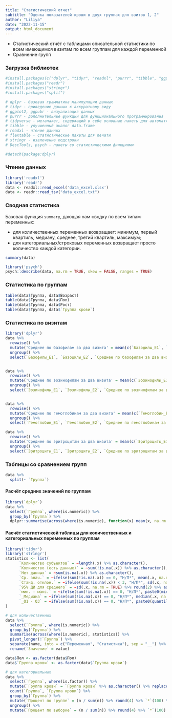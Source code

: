 ```yaml
---
title: "Статистический отчет"
subtitle: "Оценка показателей крови в двух группах для взитов 1, 2"
author: "Liliya"
date: "2022-11-15"
output: html_document
---
```


- Cтатистический отчёт с таблицами описательной статистики по всем имеющимся визитам по всем группам для каждой переменной
- Сравнение групп



### Загрузка библиотек

```r

#install.packages(c("dplyr", "tidyr", "readxl", "purrr", "tibble", "ggplot2", "ggpubr","tidyverse", "flextable"))
#install.packages("readr")
#install.packages("stringr")
#install.packages("split")

# dplyr - базовая грамматика манипуляции данных
# tidyr - приведение данных к аккуратному виду 
# ggplot2, ggpubr - визуализация данных
# purrr - дополнительные функции для функционального программирования
# tidyverse - метапакет, содержащий в себе основные пакеты для автоматизации анализа данных
# tibble - улучшенный аналог data.frame
# readxl - чтение данных
# flextable - статистические пакеты для печати
# stringr - извлечение подстроки
# DescTools, psych - пакеты со статистическими финкциями

#detach(package:dplyr)


```


### Чтение данных
```r
library('readxl')
library('readr')
data <- readxl::read_excel('data_excel.xlsx')
data <- readr::read_tsv("data_excel.txt")
```

### Сводная статистика
Базовая функция `summary`, дающая нам сводку по всем типам переменных: 

 - для количественных переменных возвращает: минимум, первый квартиль, медиану, среднее, третий квартиль, максимум;  
 - для категориальных/строковых переменных возвращает просто количество каждой категории.  
```r
summary(data)

```


```r
library('psych')
psych::describe(data, na.rm = TRUE, skew = FALSE, ranges = TRUE)
```


### Статистика по группам
```r
table(data$Группа, data$Возраст)
table(data$Группа, data$Пол)
table(data$Группа, data$Рост)
table(data$Группа, data$`Группа крови`)
```


### Статистика по визитам
```r
library('dplyr')
data %>%
  rowwise() %>%
  mutate('Среднее по базофилам за два визита' = mean(c(`Базофилы_E1`, `Базофилы_E2`))) %>%
  ungroup() %>%
  select(`Базофилы_E1`, `Базофилы_E2`, `Среднее по базофилам за два визита`)


data %>%
  rowwise() %>%
  mutate('Среднее по эозинофилам за два визита' = mean(c(`Эозинофилы_E1`, `Эозинофилы_E2`))) %>%
  ungroup() %>%
  select(`Эозинофилы_E1`, `Эозинофилы_E2`, `Среднее по эозинофилам за два визита`)


data %>%
  rowwise() %>%
  mutate('Среднее по гемоглобинам за два визита' = mean(c(`Гемоглобин_E1`, `Гемоглобин_E2`))) %>%
  ungroup() %>%
  select(`Гемоглобин_E1`, `Гемоглобин_E2`, `Среднее по гемоглобинам за два визита`)

data %>%
  rowwise() %>%
  mutate('Среднее по эритроцитам за два визита' = mean(c(`Эритроциты_E1`, `Эритроциты_E2`))) %>%
  ungroup() %>%
  select(`Эритроциты_E1`, `Эритроциты_E2`, `Среднее по эритроцитам за два визита`)

```
### Таблицы со сравнением групп

```r
data %>%
  split(~ `Группа`)
```

#### Расчёт средних значений по группам
```r
library(`dplyr`)
data %>% 
  select(`Группа`, where(is.numeric)) %>%
  group_by(`Группа`) %>%
  dplyr::summarise(across(where(is.numeric), function(x) mean(x, na.rm = TRUE)))

```
#### Расчёт статистической таблицы для количественных и категориальных переменных по группам

```r
library('tidyr')
library('stringr')
statistics <- list(
      `Количество субъектов` = ~length(.x) %>% as.character(),
      `Количество (есть данные)` = ~sum(!is.na(.x)) %>% as.character(),
      `Нет данных` = ~sum(is.na(.x)) %>% as.character(),
      `Ср. знач.` = ~ifelse(sum(!is.na(.x)) == 0, "Н/П*", mean(.x, na.rm = TRUE) %>% round(2) %>% as.character()),
      `Станд. отклон.` = ~ifelse(sum(!is.na(.x)) < 3, "Н/П*", sd(.x, na.rm = TRUE) %>% round(2) %>% as.character()),
      `95% ДИ для среднего` = ~sd(.x, na.rm = TRUE) %>% round(2) %>% as.character(),
      `мин. - макс.` = ~ifelse(sum(!is.na(.x)) == 0, "Н/П*", paste0(min(.x, na.rm = TRUE) %>% round(2), " - ", max(.x, na.rm = TRUE) %>% round(2))),
      `_Медиана` = ~ifelse(sum(!is.na(.x)) == 0, "Н/П*", median(.x, na.rm = TRUE) %>% round(2) %>% as.character()),
      `_Q1 - Q3` = ~ifelse(sum(!is.na(.x)) == 0, "Н/П*", paste0(quantile(.x, 0.25, na.rm = TRUE) %>% round(2), " - ", quantile(.x, 0.75, na.rm = TRUE) %>% round(2)))
)

# для количественных
data %>%
  select(`Группа`, where(is.numeric)) %>%
  group_by(`Группа`) %>%
  summarise(across(where(is.numeric), statistics)) %>%
  pivot_longer(!`Группа`) %>%
  separate(name, into = c("Переменная", "Статистика"), sep = "__") %>%
  rename(`Значение` = value)

data$Пол <- as.factor(data$Пол)
data$`Группа крови` <- as.factor(data$`Группа крови`)

# для категориальных
data %>%
  select(`Группа`, where(is.factor)) %>%
  mutate(`Группа крови` = `Группа крови` %>% as.character() %>% replace_na("Нет данных") %>% as.factor()) %>%
  count(`Группа`, `Группа крови`) %>%
  group_by(`Группа`) %>%
  mutate(`Процент по группе` = (n / sum(n)) %>% round(4) %>% `*`(100) %>% str_c("%")) %>%
  ungroup() %>%
  mutate(`Процент по выборке` = (n / sum(n)) %>% round(4) %>% `*`(100) %>% str_c("%"))

```


